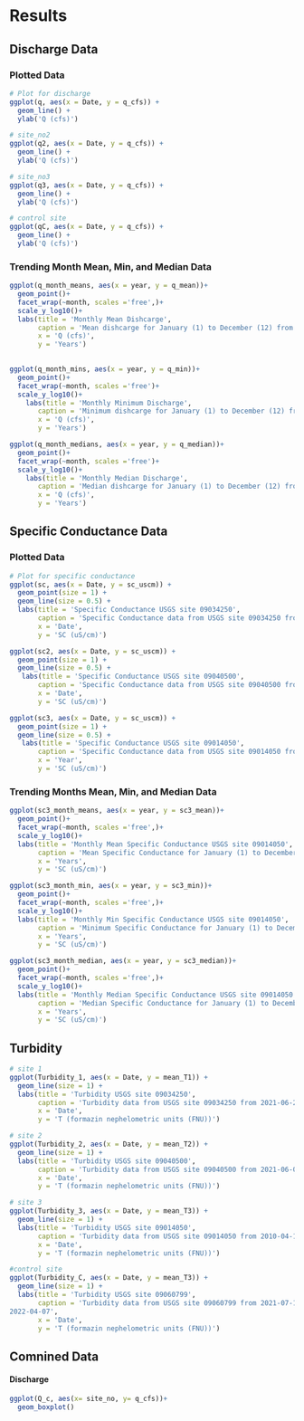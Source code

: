 
# Results

## Discharge Data

### Plotted Data

```r
# Plot for discharge 
ggplot(q, aes(x = Date, y = q_cfs)) + 
  geom_line() + 
  ylab('Q (cfs)')

# site_no2
ggplot(q2, aes(x = Date, y = q_cfs)) + 
  geom_line() + 
  ylab('Q (cfs)')

# site_no3
ggplot(q3, aes(x = Date, y = q_cfs)) + 
  geom_line() + 
  ylab('Q (cfs)')

# control site
ggplot(qC, aes(x = Date, y = q_cfs)) + 
  geom_line() + 
  ylab('Q (cfs)')
```

### Trending Month Mean, Min, and Median Data

```r
ggplot(q_month_means, aes(x = year, y = q_mean))+
  geom_point()+
  facet_wrap(~month, scales ='free',)+
  scale_y_log10()+
  labs(title = 'Monthly Mean Dishcarge',
       caption = 'Mean dishcarge for January (1) to December (12) from the year 1986 to 2021',
       x = 'Q (cfs)',
       y = 'Years')
  

ggplot(q_month_mins, aes(x = year, y = q_min))+
  geom_point()+
  facet_wrap(~month, scales ='free')+
  scale_y_log10()+
    labs(title = 'Monthly Minimum Discharge',
       caption = 'Minimum dishcarge for January (1) to December (12) from the year 1986 to 2021',
       x = 'Q (cfs)',
       y = 'Years')

ggplot(q_month_medians, aes(x = year, y = q_median))+
  geom_point()+
  facet_wrap(~month, scales ='free')+
  scale_y_log10()+
    labs(title = 'Monthly Median Discharge',
       caption = 'Median dishcarge for January (1) to December (12) from the year 1986 to 2021',
       x = 'Q (cfs)',
       y = 'Years')
```


## Specific Conductance Data

### Plotted Data

```r
# Plot for specific conductance 
ggplot(sc, aes(x = Date, y = sc_uscm)) + 
  geom_point(size = 1) + 
  geom_line(size = 0.5) +
  labs(title = 'Specific Conductance USGS site 09034250',
       caption = 'Specific Conductance data from USGS site 09034250 from 2021-06-24 to 2021-09-30',
       x = 'Date',
       y = 'SC (uS/cm)')

ggplot(sc2, aes(x = Date, y = sc_uscm)) + 
  geom_point(size = 1) + 
  geom_line(size = 0.5) +
   labs(title = 'Specific Conductance USGS site 09040500',
       caption = 'Specific Conductance data from USGS site 09040500 from 2021-06-08 to 2021-09-30',
       x = 'Date',
       y = 'SC (uS/cm)')

ggplot(sc3, aes(x = Date, y = sc_uscm)) + 
  geom_point(size = 1) + 
  geom_line(size = 0.5) +
   labs(title = 'Specific Conductance USGS site 09014050',
       caption = 'Specific Conductance data from USGS site 09014050 from 2011-09-30 to 2021-09-30',
       x = 'Year',
       y = 'SC (uS/cm)')


```

### Trending Months Mean, Min, and Median Data 

```r
ggplot(sc3_month_means, aes(x = year, y = sc3_mean))+
  geom_point()+
  facet_wrap(~month, scales ='free',)+
  scale_y_log10()+
  labs(title = 'Monthly Mean Specific Conductance USGS site 09014050',
       caption = 'Mean Specific Conductance for January (1) to December (12) from 2011-09-30 to 2021-09-30',
       x = 'Years',
       y = 'SC (uS/cm)')

ggplot(sc3_month_min, aes(x = year, y = sc3_min))+
  geom_point()+
  facet_wrap(~month, scales ='free',)+
  scale_y_log10()+
  labs(title = 'Monthly Min Specific Conductance USGS site 09014050',
       caption = 'Minimum Specific Conductance for January (1) to December (12) from 2011-09-30 to 2021-09-30',
       x = 'Years',
       y = 'SC (uS/cm)')

ggplot(sc3_month_median, aes(x = year, y = sc3_median))+
  geom_point()+
  facet_wrap(~month, scales ='free',)+
  scale_y_log10()+
  labs(title = 'Monthly Median Specific Conductance USGS site 09014050',
       caption = 'Median Specific Conductance for January (1) to December (12) from 2011-09-30 to 2021-09-30',
       x = 'Years',
       y = 'SC (uS/cm)')
```

## Turbidity

```r
# site 1
ggplot(Turbidity_1, aes(x = Date, y = mean_T1)) + 
  geom_line(size = 1) + 
  labs(title = 'Turbidity USGS site 09034250',
       caption = 'Turbidity data from USGS site 09034250 from 2021-06-22 to 2021-10-01',
       x = 'Date',
       y = 'T (formazin nephelometric units (FNU))')

# site 2
ggplot(Turbidity_2, aes(x = Date, y = mean_T2)) + 
  geom_line(size = 1) + 
  labs(title = 'Turbidity USGS site 09040500',
       caption = 'Turbidity data from USGS site 09040500 from 2021-06-07 to 2021-10-01',
       x = 'Date',
       y = 'T (formazin nephelometric units (FNU))')

# site 3
ggplot(Turbidity_3, aes(x = Date, y = mean_T3)) + 
  geom_line(size = 1) + 
  labs(title = 'Turbidity USGS site 09014050',
       caption = 'Turbidity data from USGS site 09014050 from 2010-04-13 to 2021-10-01',
       x = 'Date',
       y = 'T (formazin nephelometric units (FNU))')

#control site
ggplot(Turbidity_C, aes(x = Date, y = mean_T3)) + 
  geom_line(size = 1) + 
  labs(title = 'Turbidity USGS site 09060799',
       caption = 'Turbidity data from USGS site 09060799 from 2021-07-15 to 	
2022-04-07',
       x = 'Date',
       y = 'T (formazin nephelometric units (FNU))')
```

## Comnined Data

#### Discharge

```r
ggplot(Q_c, aes(x= site_no, y= q_cfs))+
  geom_boxplot()
```
